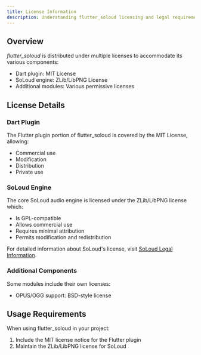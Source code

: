 ```yaml
---
title: License Information
description: Understanding flutter_soloud licensing and legal requirements
---
```


## Overview

*flutter_soloud* is distributed under multiple licenses to accommodate its various components:

- Dart plugin: MIT License
- SoLoud engine: ZLib/LibPNG License
- Additional modules: Various permissive licenses

## License Details

### Dart Plugin

The Flutter plugin portion of flutter_soloud is covered by the MIT License, allowing:
- Commercial use
- Modification
- Distribution
- Private use

### SoLoud Engine

The core SoLoud audio engine is licensed under the ZLib/LibPNG license which:
- Is GPL-compatible
- Allows commercial use
- Requires minimal attribution
- Permits modification and redistribution

For detailed information about SoLoud's license, visit [SoLoud Legal Information](https://solhsa.com/soloud/legal.html).

### Additional Components

Some modules include their own licenses:
- OPUS/OGG support: BSD-style license

## Usage Requirements

When using flutter_soloud in your project:

1. Include the MIT license notice for the Flutter plugin
2. Maintain the ZLib/LibPNG license for SoLoud